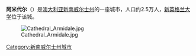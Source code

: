 {{NoteTA
|G1=People
|G2=Country
}}
{{城市|
城市名称=阿米代尔|
外文名称={{lang|en|Armidale}}|
代表图像=Armidale overview.jpg|
国家=澳大利亚|
区=新南威尔士州|
南北=南|纬度=30|纬分=30|
东西=东|经度=151|经分=40|
海拔=1000|
人口=24,660|
统计时间=|
建城时间=1849年|
建城时名称=|
市长=|
时区=UTC+10<br />UTC+11（夏令时）|
郵政編碼=2350|
電話編碼=|
地图档名=|
大小=250px|
面积=274.385  <ref>{{cite web |url = https://2ua.org/aus/nsw/armidale/map/ |title = Armidale, nsw, au}}</ref>|
网址=|
}}
'''阿米代尔'''（'''{{lang|en|Armidale}}'''）是[[澳大利亚|澳大利亚]][[新南威尔士州|新南威尔士州]]的一座城市，人口约2.5万人，[[新英格蘭大學_(澳洲)|新英格兰大学]]位于该城。


[[File:Cathedral_Armidale.jpg|thumb]]

{{DEFAULTSORT:Armidale}}
[[Category:新南威尔士州城市|Category:新南威尔士州城市]]
{{australia-stub}}
